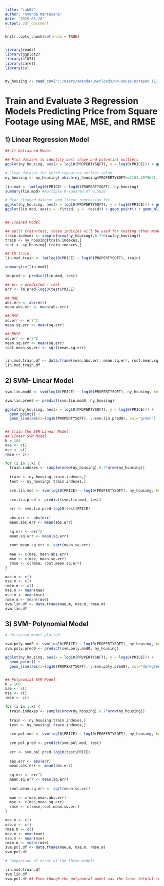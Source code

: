 ```yaml
---
title: "Lab06"
author: "Amanda Mentesana"
date: "2025-03-28"
output: pdf_document
---
```


```r
knitr::opts_chunk$set(echo = TRUE)


library(readr)
library(ggplot2)
library(e1071)
library(caret)
library(cv)


ny_housing <- read_csv("C:/Users/amanda/Downloads/NY-House-Dataset (1).csv")


```
# Train and Evaluate 3 Regression Models Predicting Price from Square Footage using MAE, MSE, and RMSE

## 1) Linear Regression Model
```r
## 1) Untrained Model

## Plot dataset to identify best shape and potential outliers
ggplot(ny_housing, aes(x = log10(PROPERTYSQFT), y = log10(PRICE))) + geom_point() #this is a more understandable shape than the non-log transformed

# Clean dataset for weird repeating outlier value.
ny_housing <- ny_housing[-which(ny_housing$PROPERTYSQFT==2184.207862),]
 
lin.mod <- lm(log10(PRICE) ~ log10(PROPERTYSQFT), ny_housing)
summary(lin.mod) #multiple R-squared of 0.5828

# Plot cleaned dataset and linear regression fit 
ggplot(ny_housing, aes(x = log10(PROPERTYSQFT), y = log10(PRICE))) + geom_point() + stat_smooth(method = "lm", col="blue")
ggplot(lin.mod, aes(x = .fitted, y = .resid)) + geom_point() + geom_hline(yintercept = 0, col="blue") #reasonably low spread residual plot.


## Trained Model

## split train/test, these indicies will be used for testing other models as well.
train.indexes <- sample(nrow(ny_housing),0.7*nrow(ny_housing))
train <- ny_housing[train.indexes,]
test <- ny_housing[-train.indexes,]

## LM train
lin.mod.train <- lm(log10(PRICE) ~ log10(PROPERTYSQFT), train)

summary(cv(lin.mod))

lm.pred <- predict(lin.mod, test)

## err = predicted - real
err <- lm.pred-log10(test$PRICE)

## MAE
abs.err <- abs(err)
mean.abs.err <- mean(abs.err)

## MSE
sq.err <- err^2
mean.sq.err <- mean(sq.err)

## RMSE
sq.err <- err^2
mean.sq.err <- mean(sq.err)
root.mean.sq.err <- sqrt(mean.sq.err)


lin.mod.train.df <- data.frame(mean.abs.err, mean.sq.err, root.mean.sq.err)
lin.mod.train.df

```
## 2) SVM- Linear Model
```r

svm.lin.mod0 <- svm(log10(PRICE) ~ log10(PROPERTYSQFT), ny_housing, kernel="linear")

svm.lin.pred0 <- predict(svm.lin.mod0, ny_housing)

ggplot(ny_housing, aes(x = log10(PROPERTYSQFT), y = log10(PRICE))) +
  geom_point() +
  geom_line(aes(x=log10(PROPERTYSQFT), y=svm.lin.pred0), col="green")


## Train the SVM Linear Model
## Linear SVM Model
k = 100
mae <- c()
mse <- c()
rmse <- c()

for (i in 1:k) {
  train.indexes <- sample(nrow(ny_housing),0.7*nrow(ny_housing))
  
  train <- ny_housing[train.indexes,]
  test <- ny_housing[-train.indexes,]
  
  svm.lin.mod <- svm(log10(PRICE) ~ log10(PROPERTYSQFT), ny_housing, kernel="linear")
  
  svm.lin.pred <- predict(svm.lin.mod, test)  
  
  err <- svm.lin.pred-log10(test$PRICE)
  
  abs.err <- abs(err)
  mean.abs.err <- mean(abs.err)
  
  sq.err <- err^2
  mean.sq.err <- mean(sq.err)
  
  root.mean.sq.err <- sqrt(mean.sq.err)  
  
  mae <- c(mae, mean.abs.err)
  mse <- c(mse, mean.sq.err)
  rmse <- c(rmse, root.mean.sq.err)
}

mae.m <- c()
mse.m <- c()
rmse.m <- c()
mae.m <- mean(mae)
mse.m <- mean(mse)
rmse.m <- mean(rmse)
svm.lin.df <- data.frame(mae.m, mse.m, rmse.m)
svm.lin.df
```

## 3) SVM- Polynomial Model
```r
# Untrained model plotted

svm.poly.mod0 <- svm(log10(PRICE) ~ log10(PROPERTYSQFT), ny_housing, kernel="polynomial")
svm.poly.pred0 <- predict(svm.poly.mod0, ny_housing)

ggplot(ny_housing, aes(x = log10(PROPERTYSQFT), y = log10(PRICE))) +
  geom_point() +
  geom_line(aes(x=log10(PROPERTYSQFT), y=svm.poly.pred0), col="darkgreen") #this plot likely is not the best fit of the data


## Polynomial SVM Model
k = 100
mae <- c()
mse <- c()
rmse <- c()

for (i in 1:k) {
  train.indexes <- sample(nrow(ny_housing),0.7*nrow(ny_housing))
  
  train <- ny_housing[train.indexes,]
  test <- ny_housing[-train.indexes,]
  
  svm.pol.mod <- svm(log10(PRICE) ~ log10(PROPERTYSQFT), ny_housing, kernel="polynomial")
  
  svm.pol.pred <- predict(svm.pol.mod, test)  
  
  err <- svm.pol.pred-log10(test$PRICE)
  
  abs.err <- abs(err)
  mean.abs.err <- mean(abs.err)
  
  sq.err <- err^2
  mean.sq.err <- mean(sq.err)
  
  root.mean.sq.err <- sqrt(mean.sq.err)  
  
  mae <- c(mae,mean.abs.err)
  mse <- c(mse,mean.sq.err)
  rmse <- c(rmse,root.mean.sq.err)
}

mae.m <- c()
mse.m <- c()
rmse.m <- c()
mae.m <- mean(mae)
mse.m <- mean(mse)
rmse.m <- mean(rmse)
svm.pol.df <- data.frame(mae.m, mse.m, rmse.m)
svm.pol.df
```



```r
# Comparison of error of the three models

lin.mod.train.df
svm.lin.df
svm.pol.df ## Even though the polynomial model was the least helpful in terms of being specific to the fit of the data, it has the lowest RMSE
```

